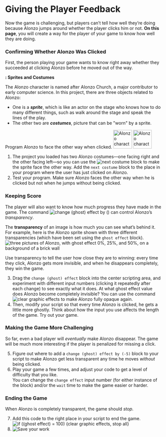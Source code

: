 # Giving the Player Feedback

<div class="learn">Now the game is challenging, but players can't tell how well they're doing because Alonzo jumps around whether the player clicks him or not. <strong>On this page</strong>, you will create a way for the player of your game to know how well they are doing.</div>

### Confirming Whether Alonzo Was Clicked
<p>First, the person playing your game wants to know right away whether they succeeded at clicking Alonzo before he moved out of the way.</p>
<div class="vocabFullWidth"><strong>: Sprites and Costumes</strong>
<p>The Alonzo character is named after Alonzo Church, a major contributor to early computer science. In this project, there are three objects related to Alonzo:
<ul>
<li>One is a <em><strong>sprite</strong></em>, which is like an actor on the stage who knows how to do many different things, such as walk around the stage and speak the lines of the play.</li>
<li>The other two are <em><strong>costumes</strong></em>,  picture that can be &quot;worn&quot; by a sprite.</li>
</ul>
</p>
</div>
<div class="forYouToDo">
Program Alonzo to face the other way when clicked.
<img src="/img/1-introduction/alonzo.png" alt="Alonzo character" title="Alonzo character" height="60">
<img src="/img/1-introduction/alonzo-flipped-other-way.png" alt="Alonzo character flipped to face the other way" title="Alonzo character flipped to face the other way" height="60">
<!--<a class="index-term anchor" id="next costume</code>">&nbsp;</a>-->
<ol>
<li>The project you loaded has two Alonzo costumes&mdash;one facing right and the other facing left&mdash;so you can use the <img src="/img/blocks/next-costume.png" alt="next costume"> block to make the sprite face the other way.  Add the <code>next costume</code> block to the place in your program where the user has just clicked on Alonzo.</li>
<li>Test your program. Make sure Alonzo faces the other way when he is clicked but not when he jumps without being clicked.</li>
</ol>
</div>

### Keeping Score
<!--<a class="index-term anchor" id="change effect</code>">&nbsp;</a>-->
<p>The player will also want to know how much progress they have made in the game. The command <img src="/img/1-introduction/ghosteffect.png" alt="change (ghost) effect by ()" title="change (ghost) effect by ()" /> can control Alonzo's <em>transparency</em>.</p>
<div class="vocabFullWidth">
<p>
The <strong>transparency</strong> of an image is how much you can see what's behind it. For example, here is the Alonzo sprite shown with three different transparencies (which have been set using the <code>ghost effect</code> block).<br />
<img class="indent" src="/img/1-introduction/transparency2.png" title="three pictures of Alonzo, with ghost effect 0%, 25%, and 50%, on a background of a brick wall" alt="three pictures of Alonzo, with ghost effect 0%, 25%, and 50%, on a background of a brick wall" />
</p>
</div>
<div class="forYouToDo">
<p>Use transparency to tell the user how close they are to winning: every time they click, Alonzo gets more invisible, and when he disappears completely, they win the game.</p>
<!--<a class="index-term anchor" id="clear graphics effects</code>">&nbsp;</a>-->
<ol start="3">
<li> Drag the <code>change (ghost) effect</code> block into the center scripting area, and experiment with different input numbers (clicking it repeatedly after each change) to see exactly what it does.  At what ghost effect value does Alonzo become completely invisible?  You can use the command <img src="/img/1-introduction/clear-graphic-effects.png" alt="clear graphic effects"> to make Alonzo fully opaque again.</li>    
<li>Then, modify your script so that every time Alonzo is clicked, he gets a little more ghostly.  Think about how the input you use affects the length of the game. Try out your game.</li>
</ol>
</div>

### Making the Game More Challenging
<p>So far, even a bad player will <em>eventually</em> make Alonzo disappear. The game will be much more interesting if the player is penalized for missing a click.</p>
<div class="forYouToDo">
<ol start="5">
<li>Figure out where to add a <code>change (ghost) effect by (-5)</code> block to your script to make Alonzo get less transparent any time he moves <em>without</em> being clicked. </li>
<li>Play your game a few times, and adjust your code to get a level of difficulty that you like.</li>
<div class="endnote">You can change the <code>change effect</code> input number (for either instance of the block) and/or the <code>wait</code> time to make the game easier or harder.</div>
</ol>
</div>

### Ending the Game
<div class="forYouToDo">
<p>When Alonzo is completely transparent, the game should <em>stop.</em></p>
<ol start="7">
<li>
Add this code to the right place in your script to end the game.<br />
<img class="indent" src="/img/1-introduction/if-done-stop.png"  alt="if ((ghost effect) = 100) {clear graphic effects, stop all}"  title="if ((ghost effect) = 100) {clear graphic effects, stop all}" />
</li>
<li><img class="inline" src="/img/icons/save-now.png" alt="Save your work" title="Save your work" /></li>
</ol>
</div>

